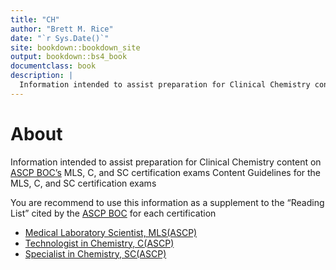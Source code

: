 ```yaml
--- 
title: "CH"
author: "Brett M. Rice"
date: "`r Sys.Date()`"
site: bookdown::bookdown_site
output: bookdown::bs4_book
documentclass: book
description: |
  Information intended to assist preparation for Clinical Chemistry content on ASCP BOC's MLS, C, and SC certification exams
---
```


# About {-}

Information intended to assist preparation for Clinical Chemistry content on <a href="https://www.ascp.org/content/board-of-certification/get-credentialed" target="_blank">ASCP BOC's</a> MLS, C, and SC certification exams Content Guidelines for the MLS, C, and SC certification exams

You are recommend to use this information as a supplement to the "Reading List" cited  by the <a href="https://www.ascp.org/content/board-of-certification/get-credentialed" target="_blank">ASCP BOC</a> for each certification

* <a href="https://www.ascp.org/content/board-of-certification/get-credentialed#us-certifications" target="_blank">Medical Laboratory Scientist, MLS(ASCP)</a>
* <a href="https://www.ascp.org/content/board-of-certification/get-credentialed#us-certifications" target="_blank">Technologist in Chemistry, C(ASCP)</a>
* <a href="https://www.ascp.org/content/board-of-certification/get-credentialed#us-certifications" target="_blank">Specialist in Chemistry, SC(ASCP)</a>
